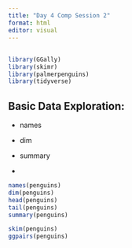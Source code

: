```yaml
---
title: "Day 4 Comp Session 2"
format: html
editor: visual
---
```


## 

```r
library(GGally)
library(skimr)
library(palmerpenguins)
library(tidyverse)
```

## Basic Data Exploration: 

-   names

-   dim

-   summary

-   

```r
names(penguins)
dim(penguins)
head(penguins)
tail(penguins)
summary(penguins)

```

```r
skim(penguins)
ggpairs(penguins)
```
